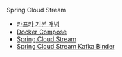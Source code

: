 Spring Cloud Stream

- [카프카 기본 개념](/spring-cloud-stream-and-kafka/kafka-basic)
- [Docker Compose](/spring-cloud-stream-and-kafka/kafka-docker-compose)
- [Spring Cloud Stream](/spring-cloud-stream-and-kafka/spring-cloud-stream)
- [Spring Cloud Stream Kafka Binder](/spring-cloud-stream-and-kafka/spring-cloud-stream-kafka-binder)